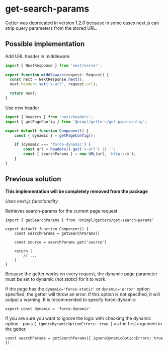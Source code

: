 # get-search-params

Getter was deprecated in version 1.2.0 because in some cases next.js can strip query parameters from the stored URL.

## Possible implementation

Add URL header in middleware

```ts filename="middleware.ts"
import { NextResponse } from 'next/server';
 
export function middleware(request: Request) {
  const next = NextResponse.next();
  next.headers.set('x-url', request.url);

  return next;
}
```

Use new header

```ts
import { headers } from 'next/headers';
import { getPageConfig } from '@nimpl/getters/get-page-config';

export default function Component() {
    const { dynamic } = getPageConfig();

    if (dynamic === 'force-dynamic') {
        const url = headers().get('x-url') || '';
        const { searchParams } = new URL(url, 'http://n');
    }
}
```

## Previous solution

**This implementation will be completely removed from the package**


*Uses next.js functionality*

Retrieves search-params for the current page request

```tsx
import { getSearchParams } from '@nimpl/getters/get-search-params'

export default function Component() {
    const searchParams = getSearchParams()

    const source = searchParams.get('source')

    return (
        // ...
    )
}
```

Because the getter works on every request, the dynamic page parameter must be set to dynamic (*not static*) for it to work.

If the page has the `dynamic='force-static'` or `dynamic='error'` option specified, the getter will throw an error. If this option is not specified, it will output a warning. It is recommended to specify force-dynamic:

```tsx filename="/app/**/page.tsx"
export const dynamic = 'force-dynamic'
```

If you are sure you want to ignore the logic with checking the dynamic option - pass `{ ignoreDynamicOptionErrors: true }` as the first argument in the getter.

```tsx
const searchParams = getSearchParams({ ignoreDynamicOptionErrors: true })
```
